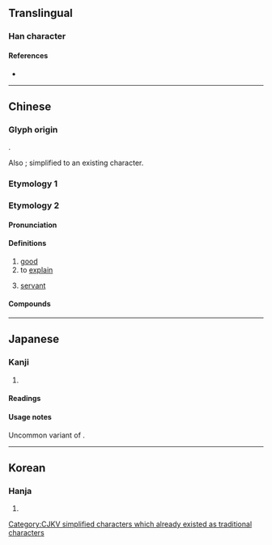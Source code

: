 {{also|價}}
{{character info/new}}
==Translingual==
{{Han simplified forms|價|価|价}}
{{stroke order}}

[[Category:CJKV simplified characters which already existed as traditional characters]]

===Han character===
{{Han char|rn=9|rad=人|as=04|sn=6|four=28220|canj=OOLL|ids=⿰亻介}}

====References====
* {{Han ref|kx=0094.200|dkj=00412|dj=0200.110|hdz=10124.070|uh=4EF7|ud=20215|bh=C9B2|bd=51634}}

----

==Chinese==

===Glyph origin===
{{Han etym}}
{{Han compound|人|介|c1=s|c2=p|ls=psc}}.

Also {{Han simp|價|f=賈|t=介|nocap=1}}; simplified to an existing character.

===Etymology 1===
{{zh-see|價}}

===Etymology 2===
{{zh-forms}}

====Pronunciation====
{{zh-pron
|m=jiè
|c=gaai3
|oc=y
|mc=y
|cat=a,v,n
}}

====Definitions====
{{zh-hanzi}}

# [[good]]
# to [[explain]]
# {{lb|zh|literary}} [[servant]]

====Compounds====
{{zh-der|小价|無价事|盛价|貴价}}

----

==Japanese==

===Kanji===
{{ja-kanji|grade=|rs=人04}}

# {{l|en|value}}

====Readings====
{{ja-readings
|goon=[[け]] (ke)
|kanon=[[かい]] (kai)
|kun=[[あたい]] (atai)
}}

====Usage notes====
Uncommon variant of {{m|ja|価}}.

----

==Korean==

===Hanja===
{{ko-hanja|hangeul=개|rv=gae|mr=kae}}

# {{defn|lang=ko|sort=人04}}